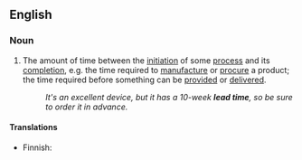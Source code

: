 {{wikipedia}}
==English==

===Noun===
{{en-noun|sg=[[lead]] [[time]]}}
#{{idiom}} The amount of time between the [[initiation]] of some [[process]] and its [[completion]], e.g. the time required to [[manufacture]] or [[procure]] a product; the time required before something can be [[provided]] or [[delivered]].
#:''It's an excellent device, but it has a 10-week '''lead time''', so be sure to order it in advance.''

====Translations====
{{trans-top|the amount of time between the initiation of some process and its completion}}
*Finnish: {{t-|fi|läpimenoaika}}
{{trans-mid}}
{{trans-bottom}}
{{anagrams:en/adeeilmt}}